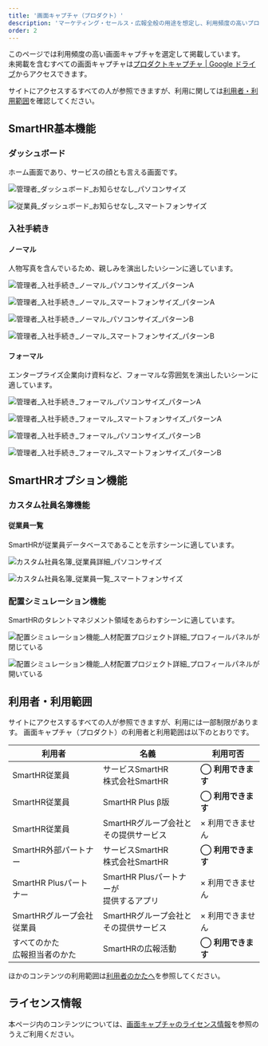 ```yaml
---
title: '画面キャプチャ（プロダクト）'
description: 'マーケティング・セールス・広報全般の用途を想定し、利用頻度の高いプロダクト画面キャプチャを選定して掲載しています。'
order: 2
---
```





このページでは利用頻度の高い画面キャプチャを選定して掲載しています。  
未掲載を含むすべての画面キャプチャは<a href="https://drive.google.com/drive/folders/1PT1gK4rrz8DufFkFc2r3Z_xpp03YxHwC" target="_blank">プロダクトキャプチャ | Google ドライブ</a>からアクセスできます。

サイトにアクセスするすべての人が参照できますが、利用に関しては[利用者・利用範囲](#h2-5)を確認してください。



## SmartHR基本機能

### ダッシュボード

ホーム画面であり、サービスの顔とも言える画面です。

<Grid autoRepeat="auto-fill" size="250px">

  <CaptureImageWithDesc description="パソコンサイズ">

  ![管理者_ダッシュボード_お知らせなし_パソコンサイズ](./images/service_capture/管理者_ダッシュボード_お知らせなし_パソコンサイズ.png)

  </CaptureImageWithDesc>

  <CaptureImageWithDesc description="スマートフォンサイズ">

  ![従業員_ダッシュボード_お知らせなし_スマートフォンサイズ](./images/service_capture/従業員_ダッシュボード_お知らせなし_スマートフォンサイズ.png)

  </CaptureImageWithDesc>

</Grid>


### 入社手続き

#### ノーマル

人物写真を含んでいるため、親しみを演出したいシーンに適しています。

<Grid autoRepeat="auto-fill" size="250px">

  <CaptureImageWithDesc description="パソコンサイズ　パターンA">

  ![管理者_入社手続き_ノーマル_パソコンサイズ_パターンA](./images/service_capture/管理者_入社手続き_ノーマル_パソコンサイズ_パターンA.png)

  </CaptureImageWithDesc>

  <CaptureImageWithDesc description="スマートフォンサイズ　パターンA">

  ![管理者_入社手続き_ノーマル_スマートフォンサイズ_パターンA](./images/service_capture/管理者_入社手続き_ノーマル_スマートフォンサイズ_パターンA.png)

  </CaptureImageWithDesc>

  <CaptureImageWithDesc description="パソコンサイズ　パターンB">

  ![管理者_入社手続き_ノーマル_パソコンサイズ_パターンB](./images/service_capture/管理者_入社手続き_ノーマル_パソコンサイズ_パターンB.png)

  </CaptureImageWithDesc>

  <CaptureImageWithDesc description="スマートフォンサイズ　パターンB">

  ![管理者_入社手続き_ノーマル_スマートフォンサイズ_パターンB](./images/service_capture/管理者_入社手続き_ノーマル_スマートフォンサイズ_パターンB.png)

  </CaptureImageWithDesc>

</Grid>


#### フォーマル

エンタープライズ企業向け資料など、フォーマルな雰囲気を演出したいシーンに適しています。

<Grid autoRepeat="auto-fill" size="250px">

  <CaptureImageWithDesc description="パソコンサイズ　パターンA">

  ![管理者_入社手続き_フォーマル_パソコンサイズ_パターンA](./images/service_capture/管理者_入社手続き_フォーマル_パソコンサイズ_パターンA.png)

  </CaptureImageWithDesc>

  <CaptureImageWithDesc description="スマートフォンサイズ　パターンA">

  ![管理者_入社手続き_フォーマル_スマートフォンサイズ_パターンA](./images/service_capture/管理者_入社手続き_フォーマル_スマートフォンサイズ_パターンA.png)

  </CaptureImageWithDesc>

  <CaptureImageWithDesc description="パソコンサイズ　パターンB">

  ![管理者_入社手続き_フォーマル_パソコンサイズ_パターンB](./images/service_capture/管理者_入社手続き_フォーマル_パソコンサイズ_パターンB.png)

  </CaptureImageWithDesc>

  <CaptureImageWithDesc description="スマートフォンサイズ　パターンB">

  ![管理者_入社手続き_フォーマル_スマートフォンサイズ_パターンB](./images/service_capture/管理者_入社手続き_フォーマル_スマートフォンサイズ_パターンB.png)

  </CaptureImageWithDesc>

</Grid>


## SmartHRオプション機能

### カスタム社員名簿機能

#### 従業員一覧

SmartHRが従業員データベースであることを示すシーンに適しています。

<Grid autoRepeat="auto-fill" size="250px">

  <CaptureImageWithDesc description="パソコンサイズ">

  ![カスタム社員名簿_従業員詳細_パソコンサイズ](./images/service_capture/カスタム社員名簿_従業員詳細.png)

  </CaptureImageWithDesc>

  <CaptureImageWithDesc description="スマートフォンサイズ">

  ![カスタム社員名簿_従業員一覧_スマートフォンサイズ](./images/service_capture/カスタム社員名簿_従業員一覧_スマートフォンサイズ.png)

  </CaptureImageWithDesc>

</Grid>


### 配置シミュレーション機能

SmartHRのタレントマネジメント領域をあらわすシーンに適しています。

<Grid autoRepeat="auto-fill" size="250px">

  <CaptureImageWithDesc description="プロフィールパネルが閉じている">

  ![配置シミュレーション機能_人材配置プロジェクト詳細_プロフィールパネルが閉じている](./images/service_capture/配置シミュレーション機能_人材配置プロジェクト詳細_プロフィールパネルが閉じている.png)

  </CaptureImageWithDesc>

  <CaptureImageWithDesc description="プロフィールパネルが開いている">

  ![配置シミュレーション機能_人材配置プロジェクト詳細_プロフィールパネルが開いている](./images/service_capture/配置シミュレーション機能_人材配置プロジェクト詳細_プロフィールパネルが開いている.png)

  </CaptureImageWithDesc>

</Grid>



## 利用者・利用範囲

サイトにアクセスするすべての人が参照できますが、利用には一部制限があります。
画面キャプチャ（プロダクト）の利用者と利用範囲は以下のとおりです。

<TableWrapper>
  <table>
    <thead>
      <tr>
        <th>利用者</th>
        <th>名義</th>
        <th>利用可否</th>
      </tr>
    </thead>
    <tbody>
      <tr>
        <td>SmartHR従業員</td>
        <td>サービスSmartHR<br/>株式会社SmartHR</td>
        <td><strong>◯ 利用できます</strong></td>
      </tr>
      <tr>
        <td>SmartHR従業員</td>
        <td>SmartHR Plus β版</td>
        <td><strong>◯ 利用できます</strong></td>
      </tr>
      <tr>
        <td>SmartHR従業員</td>
        <td>SmartHRグループ会社と<br/>その提供サービス</td>
        <td>× 利用できません</td>
      </tr>
      <tr>
        <td>SmartHR外部パートナー</td>
        <td>サービスSmartHR<br/>株式会社SmartHR</td>
        <td><strong>◯ 利用できます</strong></td>
      </tr>
      <tr>
        <td>SmartHR Plusパートナー</td>
        <td>SmartHR Plusパートナーが<br/>提供するアプリ</td>
        <td>× 利用できません</td>
      </tr>
      <tr>
        <td>SmartHRグループ会社<br/>従業員</td>
        <td>SmartHRグループ会社と<br/>その提供サービス</td>
        <td>× 利用できません</td>
      </tr>
      <tr>
        <td>すべてのかた<br/>広報担当者のかた</td>
        <td>SmartHRの広報活動</td>
        <td><strong>◯ 利用できます</strong></td>
      </tr>
    </tbody>
  </table>
</TableWrapper>

ほかのコンテンツの利用範囲は[利用者のかたへ](/introduction/user/)を参照してください。


## ライセンス情報
本ページ内のコンテンツについては、[画面キャプチャのライセンス情報](/communication/capture/#h2-2)を参照のうえご利用ください。
